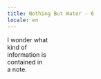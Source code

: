 ```yaml
---
title: Nothing But Water - 6
locale: en
---
```


<GridColumns>
  <Column start="2">
    <NothingButWaterFontBig>
      I wonder what <br/>
      kind of <br />
      information is <br />
      contained in <br />
      a note.
    </NothingButWaterFontBig>
  </Column>
</GridColumns>
